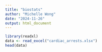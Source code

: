 ```yaml
---
title: "biostats"
author: "Michelle Wong"
date: "2024-11-26"
output: html_document
---
```


```r
library(readxl)
data <- read_excel("cardiac_arrests.xlsx")
head(data)
```


